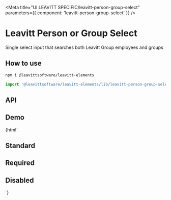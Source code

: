 

<Meta
  title="UI LEAVITT SPECIFIC/leavitt-person-group-select"
  parameters={{ component: 'leavitt-person-group-select' }}
/>

# Leavitt Person or Group Select

Single select input that searches both Leavitt Group employees and groups

## How to use

```bash
npm i @leavittsoftware/leavitt-elements
```

```js
import '@leavittsoftware/leavitt-elements/lib/leavitt-person-group-select';
```

## API

<ArgsTable of="leavitt-person-group-select" />

## Demo

<Canvas withToolbar>
  <Story name="Docs">{html` <user-manager></user-manager>
    <h2 demo>Standard</h2>
    <leavitt-person-group-select apiNamespace="EducationAdmin"></leavitt-person-group-select>
    <h2 demo>Required</h2>
    <leavitt-person-group-select required apiNamespace="EducationAdmin"></leavitt-person-group-select>
    <h2 demo>Disabled</h2>
    <leavitt-person-group-select disabled></leavitt-person-group-select>`}</Story>
</Canvas>
